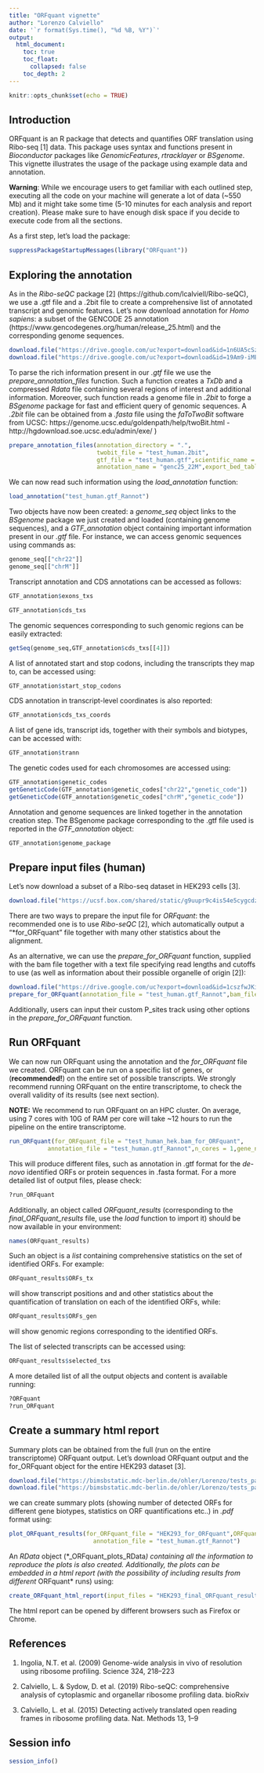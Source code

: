 ```yaml
---
title: "ORFquant vignette"
author: "Lorenzo Calviello"
date: '`r format(Sys.time(), "%d %B, %Y")`'
output:
  html_document: 
    toc: true
    toc_float:
      collapsed: false
    toc_depth: 2
---
```


```r
knitr::opts_chunk$set(echo = TRUE)
```

## Introduction

ORFquant is an R package that detects and quantifies ORF translation using Ribo-seq [1] data. This package uses syntax and functions present in *Bioconductor* packages like *GenomicFeatures*, *rtracklayer* or *BSgenome*.
This vignette illustrates the usage of the package using example data and annotation.

**Warning**: While we encourage users to get familiar with each outlined step, executing all the code on your machine will generate a lot of data (~550 Mb) and it might take some time (5-10 minutes for each analysis and report creation). Please make sure to have enough disk space if you decide to execute code from all the sections.

As a first step, let's load the package:

```r
suppressPackageStartupMessages(library("ORFquant"))
```


## Exploring the annotation

As in the *Ribo-seQC* package [2] (https://github.com/lcalviell/Ribo-seQC), we use a .gtf file and a .2bit file to create a comprehensive list of annotated transcript and genomic features. Let's now download annotation for *Homo sapiens*: a subset of the GENCODE 25 annotation (https://www.gencodegenes.org/human/release_25.html) and the corresponding genome sequences.

```r
download.file("https://drive.google.com/uc?export=download&id=1n6UA5cSz6djx0dY_7sI57177T-kyZhhT",destfile = "test_human.2bit")
download.file("https://drive.google.com/uc?export=download&id=19Am9-iMEyB-AcIsVRdIqrF-BVdQYrcaI",destfile = "test_human.gtf")
```


To parse the rich information present in our *.gtf* file we use the *prepare_annotation_files* function. Such a function creates a *TxDb*  and a compressed *Rdata* file containing several regions of interest and additional information.
Moreover, such function reads a genome file in *.2bit* to forge a *BSgenome* package for fast and efficient query of genomic sequences. A *.2bit* file can be obtained from a *.fasta* file using the *faToTwoBit* software from UCSC: https://genome.ucsc.edu/goldenpath/help/twoBit.html - http://hgdownload.soe.ucsc.edu/admin/exe/ )




```r
prepare_annotation_files(annotation_directory = ".",
                         twobit_file = "test_human.2bit",
                         gtf_file = "test_human.gtf",scientific_name = "Human.test",
                         annotation_name = "genc25_22M",export_bed_tables_TxDb = F,forge_BSgenome = T,create_TxDb = T)
```


We can now read such information using the *load_annotation* function:

```r
load_annotation("test_human.gtf_Rannot")
```

Two objects have now been created: a *genome_seq* object links to the *BSgenome* package we just created and loaded (containing genome sequences), and a *GTF_annotation* object containing important information present in our *.gtf* file.
For instance, we can access genomic sequences using commands as:

```r
genome_seq[["chr22"]]
genome_seq[["chrM"]]
```

Transcript annotation and CDS annotations can be accessed as follows:

```r
GTF_annotation$exons_txs
```

```r
GTF_annotation$cds_txs
```


The genomic sequences corresponding to such genomic regions can be easily extracted:

```r
getSeq(genome_seq,GTF_annotation$cds_txs[[4]])
```

A list of annotated start and stop codons, including the transcripts they map to, can be accessed using:

```r
GTF_annotation$start_stop_codons
```

CDS annotation in transcript-level coordinates is also reported:

```r
GTF_annotation$cds_txs_coords
```

A list of gene ids, transcript ids, together with their symbols and biotypes, can be accessed with:

```r
GTF_annotation$trann
```

The genetic codes used for each chromosomes are accessed using:

```r
GTF_annotation$genetic_codes
getGeneticCode(GTF_annotation$genetic_codes["chr22","genetic_code"])
getGeneticCode(GTF_annotation$genetic_codes["chrM","genetic_code"])
```

Annotation and genome sequences are linked together in the annotation creation step.
The BSgenome package corresponding to the .gtf file used is reported in the *GTF_annotation* object:

```r
GTF_annotation$genome_package
```


## Prepare input files (human)

Let's now download a subset of a Ribo-seq dataset in HEK293 cells [3].


```r
download.file("https://ucsf.box.com/shared/static/g9uupr9c4is54e5cygcdzumh4jl915zo.bam",destfile = "test_human_hek.bam")
```

There are two ways to prepare the input file for *ORFquant*: the recommended one is to use *Ribo-seQC* [2], which automatically output a "*for_ORFquant" file together with many other statistics about the alignment.

As an alternative, we can use the *prepare_for_ORFquant* function, supplied with the bam file together with a text file specifying read lengths and cutoffs to use (as well as information about their possible organelle of origin [2]):

```r
download.file("https://drive.google.com/uc?export=download&id=1cszfwJKiTeQMK-G4_R5KOt8rWoFrV-R_",destfile ="instructions_hektest.txt")
prepare_for_ORFquant(annotation_file = "test_human.gtf_Rannot",bam_file = "test_human_hek.bam",path_to_rl_cutoff_file = "instructions_hektest.txt")
```

Additionally, users can input their custom P_sites track using other options in the *prepare_for_ORFquant* function.

## Run ORFquant

We can now run ORFquant using the annotation and the *for_ORFquant* file we created.
ORFquant can be run on a specific list of genes, or (**recommended!**) on the entire set of possible transcripts. We strongly recommend running ORFquant on the entire transcriptome, to check the overall validity of its results (see next section).

**NOTE:** We recommend to run ORFquant on an HPC cluster. On average, using 7 cores with 10G of RAM per core will take ~12 hours to run the pipeline on the entire transcriptome.

```r
run_ORFquant(for_ORFquant_file = "test_human_hek.bam_for_ORFquant",
           annotation_file = "test_human.gtf_Rannot",n_cores = 1,gene_name =c("MIEF1","DRG2"))
```

This will produce different files, such as annotation in .gtf format for the *de-novo* identified ORFs or protein sequences in .fasta format.
For a more detailed list of output files, please check:

```r
?run_ORFquant
```

Additionally, an object called *ORFquant_results* (corresponding to the *final_ORFquant_results* file, use the *load* function to import it) should be now available in your environment:

```r
names(ORFquant_results)
```

Such an object is a *list* containing comprehensive statistics on the set of identified ORFs.
For example:

```r
ORFquant_results$ORFs_tx
```

will show transcript positions and and other statistics about the quantification of translation on each of the identified ORFs, while: 

```r
ORFquant_results$ORFs_gen
```
will show genomic regions corresponding to the identified ORFs.


The list of selected transcripts can be accessed using:
```r
ORFquant_results$selected_txs
```

A more detailed list of all the output objects and content is available running:

```r
?ORFquant
?run_ORFquant
```


## Create a summary html report

Summary plots can be obtained from the full (run on the entire transcriptome) ORFquant output.
Let's download ORFquant output and the for_ORFquant object for the entire HEK293 dataset [3].

```r
download.file("https://bimsbstatic.mdc-berlin.de/ohler/Lorenzo/tests_packages/HEK293_final_SaTAnn_results",destfile = "HEK293_final_ORFquant_results")
download.file("https://bimsbstatic.mdc-berlin.de/ohler/Lorenzo/tests_packages/HEK293_Aligned.sortedByCoord.out.bam_for_SaTAnn",destfile = "HEK293_for_ORFquant")
```

we can create summary plots (showing number of detected ORFs for different gene biotypes, statistics on ORF quantifications etc..) in *.pdf* format using:

```r
plot_ORFquant_results(for_ORFquant_file = "HEK293_for_ORFquant",ORFquant_output_file = "HEK293_final_ORFquant_results",
                        annotation_file = "test_human.gtf_Rannot")
```

An *RData* object (*_ORFquant_plots_RData*) containing all the information to reproduce the plots is also created.
Additionally, the plots can be embedded in a html report (with the possibility of including results from different *ORFquant* runs) using:

```r
create_ORFquant_html_report(input_files = "HEK293_final_ORFquant_results_plots/HEK293_ORFquant_plots_RData",input_sample_names = "HEK2932_riboseq", output_file= "HEK293_ORFquant_report.html")
```

The html report can be opened by different browsers such as Firefox or Chrome.

## References

1) Ingolia, N.T. et al. (2009) Genome-wide analysis in vivo of resolution using ribosome profiling. Science 324, 218–223

2) Calviello, L. & Sydow, D. et al. (2019) Ribo-seQC: comprehensive analysis of cytoplasmic and organellar ribosome profiling data. bioRxiv

3) Calviello, L. et al. (2015) Detecting actively translated open reading frames in ribosome profiling data. Nat. Methods 13, 1–9



## Session info

```r
session_info()
```

